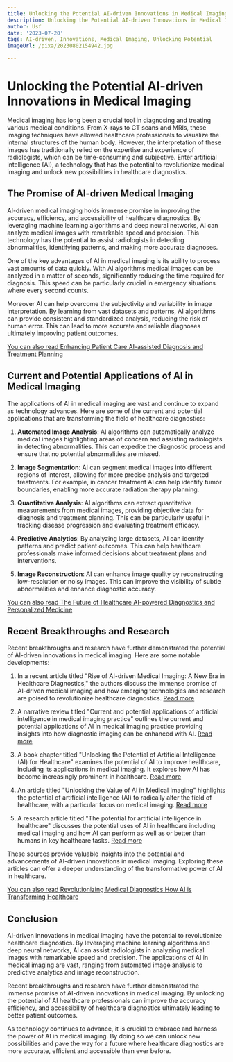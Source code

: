 ```yaml
---
title: Unlocking the Potential AI-driven Innovations in Medical Imaging
description: Unlocking the Potential AI-driven Innovations in Medical Imaging
author: Usf
date: '2023-07-20'
tags: AI-driven, Innovations, Medical Imaging, Unlocking Potential
imageUrl: /pixa/20230802154942.jpg

---
```

# Unlocking the Potential AI-driven Innovations in Medical Imaging

Medical imaging has long been a crucial tool in diagnosing and treating various medical conditions. From X-rays to CT scans and MRIs, these imaging techniques have allowed healthcare professionals to visualize the internal structures of the human body. However, the interpretation of these images has traditionally relied  on the expertise and  experience of  radiologists, which  can be time-consuming and subjective. Enter  artificial  intelligence (AI), a technology that has the potential  to revolutionize medical imaging and  unlock new  possibilities in healthcare diagnostics.

## The Promise of AI-driven Medical Imaging

AI-driven medical imaging holds immense promise  in improving the accuracy, efficiency, and  accessibility of healthcare diagnostics. By leveraging machine learning algorithms and deep neural networks, AI can analyze medical images with remarkable speed and precision. This technology has the potential to assist radiologists in detecting  abnormalities, identifying patterns,  and  making  more accurate diagnoses.

One of the key advantages  of AI in medical imaging  is its ability to process vast amounts of data quickly. With AI algorithms medical images  can be analyzed in a matter of seconds, significantly reducing the  time required for diagnosis. This speed  can be particularly crucial in emergency situations where every second counts.

Moreover AI can help overcome the subjectivity and  variability in image interpretation. By  learning from  vast datasets and patterns, AI algorithms can provide consistent and  standardized analysis, reducing the risk of human error. This  can lead to more accurate and reliable diagnoses ultimately improving patient  outcomes.

[You can also read Enhancing Patient Care AI-assisted Diagnosis and Treatment Planning](Enhancing%20Patient%20Care%20AI-assisted%20Diagnosis%20and%20Treatment%20Planning)


## Current and Potential Applications of AI in Medical Imaging

The applications  of AI in medical imaging are  vast and continue to expand as  technology advances. Here are some of the current and potential applications that are transforming  the field of healthcare diagnostics:

1. **Automated Image  Analysis**: AI algorithms  can automatically analyze medical images highlighting areas of  concern and assisting  radiologists in detecting abnormalities. This can  expedite the diagnostic process and ensure that no potential abnormalities  are missed.

2. **Image Segmentation**: AI can segment medical images into different  regions of interest, allowing  for more precise analysis and  targeted treatments.  For example,  in cancer treatment AI can help  identify tumor boundaries, enabling more accurate  radiation therapy planning.

3. **Quantitative Analysis**: AI algorithms can extract quantitative measurements from medical images, providing objective data for diagnosis and treatment planning. This can be particularly useful in tracking  disease progression and evaluating treatment efficacy.

4. **Predictive  Analytics**: By analyzing large datasets, AI can identify  patterns and predict patient outcomes. This can help healthcare professionals make informed decisions about treatment plans and interventions.

5. **Image Reconstruction**: AI can enhance  image  quality  by reconstructing low-resolution or noisy images. This can improve the visibility of subtle abnormalities and enhance diagnostic accuracy.

[You can also read The Future  of Healthcare AI-powered Diagnostics and  Personalized Medicine](The%20Future%20of%20Healthcare%20AI-powered%20Diagnostics%20and%20Personalized%20Medicine)


## Recent Breakthroughs and Research

Recent breakthroughs and research have further  demonstrated the potential of AI-driven innovations in medical imaging. Here are some notable developments:

1.  In a recent article titled "Rise of AI-driven Medical Imaging: A New Era in Healthcare  Diagnostics,"  the authors discuss the immense promise of AI-driven medical imaging and how emerging technologies and research are poised to revolutionize healthcare  diagnostics. [Read more](https://www.postdicom.com/en/blog/rise-of-ai-driven-medical-imaging)

2. A narrative review  titled "Current and potential applications of artificial intelligence in medical imaging practice" outlines the current and potential applications of AI in medical imaging practice providing insights into how diagnostic imaging can be enhanced with AI. [Read more](https://www.jmirs.org/article/S1939-8654(23)00079-6/fulltext)

3. A book chapter titled "Unlocking the Potential of Artificial  Intelligence (AI) for Healthcare" examines the potential of  AI to improve healthcare, including its applications in medical imaging. It explores how  AI has become increasingly prominent  in healthcare. [Read more](https://www.intechopen.com/online-first/87001)

4. An article titled "Unlocking the Value of AI in Medical Imaging" highlights the potential of artificial intelligence (AI) to radically alter the field of healthcare, with a particular focus on medical imaging. [Read more](https://www.bayer.com/en/pharma/unlocking-the-value-of-ai-in-medical-imaging)

5. A research article titled "The potential for artificial intelligence in healthcare" discusses the potential  uses of AI in healthcare including medical imaging and  how AI can perform as well as or better than humans in key healthcare tasks. [Read more](https://www.ncbi.nlm.nih.gov/pmc/articles/PMC6616181/)

These sources provide valuable insights into the potential and advancements of AI-driven  innovations in medical imaging. Exploring these articles  can offer a deeper  understanding of the transformative power of AI in healthcare.

[You can also read Revolutionizing Medical Diagnostics How AI is Transforming Healthcare](Revolutionizing%20Medical%20Diagnostics%20How%20AI%20is%20Transforming%20Healthcare)


## Conclusion

AI-driven innovations in medical imaging have the potential to revolutionize healthcare  diagnostics.  By  leveraging machine  learning algorithms and  deep neural  networks, AI can assist  radiologists in analyzing medical images with remarkable speed and precision. The applications of AI in medical  imaging are vast, ranging from automated image  analysis to predictive analytics and image reconstruction.

Recent  breakthroughs and research have further demonstrated the immense  promise of AI-driven innovations in medical imaging. By unlocking the  potential of AI  healthcare  professionals can improve  the accuracy efficiency, and accessibility of healthcare diagnostics ultimately leading to better  patient outcomes.

As technology continues to advance, it is crucial to embrace and harness the power of AI in medical imaging. By doing so we can unlock new possibilities  and  pave the way for  a future where healthcare diagnostics are more accurate, efficient and accessible than ever before.